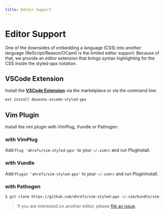 ```yaml
---
title: Editor Support
---
```


# Editor Support

One of the downsides of embedding a language (CSS) into another language (ReScript/Reason/OCaml) is the limited editor support. Because of that, we provide an editor extension that brings syntax highlighting for the CSS inside the styled-ppx notation.

## VSCode Extension

Install the **[VSCode Extension](https://marketplace.visualstudio.com/items?itemName=davesnx.vscode-styled-ppx)** via the marketplace or via the command line:

```bash
ext install davesnx.vscode-styled-ppx
```

## Vim Plugin

Install the vim plugin with VimPlug, Vundle or Pathogen:

### with VimPlug
Add `Plug 'ahrefs/vim-styled-ppx'` to your `~/.vimrc` and run PlugInstall.

### with Vundle
Add `Plugin 'ahrefs/vim-styled-ppx'` to your `~/.vimrc` and run PluginInstall.

### with Pathogen
```bash
$ git clone https://github.com/ahrefs/vim-styled-ppx ~/.vim/bundle/vim-log-highlighting
```

> If you are interested on another editor, please [file an issue](https://github.com/davesnx/styled-ppx/issues/new).
